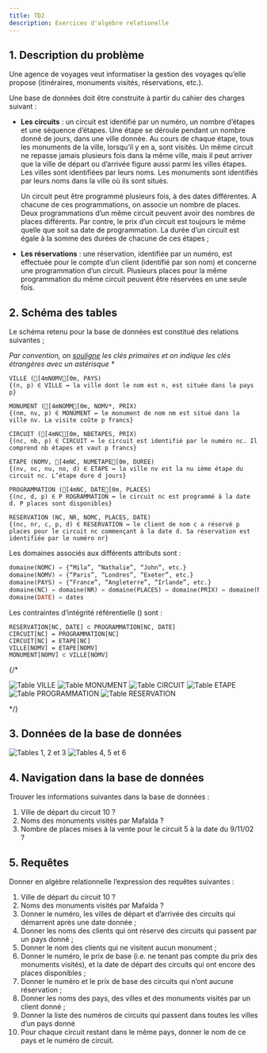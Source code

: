 ```yaml
---
title: TD2
description: Exercices d'algèbre relationelle
---
```


## 1. Description du problème

Une agence de voyages veut informatiser la gestion des voyages qu’elle propose (itinéraires, monuments visités, réservations, etc.). 

Une base de données doit être construite à partir du cahier des charges suivant : 


* **Les circuits** : un circuit est identifié par un numéro, un nombre d’étapes et une séquence d’étapes. Une étape se déroule pendant un nombre donné de jours, dans une ville donnée. Au cours de chaque étape, tous les monuments de la ville, lorsqu’il y en a, sont visités. Un même circuit ne repasse jamais plusieurs fois dans la même ville, mais il peut arriver que la ville de départ ou d’arrivée figure aussi parmi les villes étapes. Les villes sont identifiées par leurs noms. Les monuments sont identifiés par leurs noms dans la ville où ils sont situés. 

    Un circuit peut être programmé plusieurs fois, à des dates différentes. A chacune de ces programmations, on associe un nombre de places. Deux programmations d’un même circuit peuvent avoir des nombres de places différents. Par contre, le prix d’un circuit est toujours le même quelle que soit sa date de programmation. La durée d’un circuit est égale à la somme des durées de chacune de ces étapes ; 
* **Les réservations** : une réservation, identifiée par un numéro, est effectuée pour le compte d’un client (identifié par son nom) et concerne une programmation d’un circuit. Plusieurs places pour la même programmation du même circuit peuvent être réservées en une seule fois.

## 2. Schéma des tables

Le schéma retenu pour la base de données est constitué des relations suivantes ; 

_Par convention, on <u>souligne</u> les clés primaires et on indique les clés étrangères avec un astérisque *_

```ansi wrap
VILLE ([4mNOMV[0m, PAYS)
{(n, p) ∈ VILLE ↔ la ville dont le nom est n, est située dans la pays p}

MONUMENT ([4mNOMM[0m, NOMV*, PRIX)
{(nm, nv, p) ∈ MONUMENT ↔ le monument de nom nm est situé dans la ville nv. La visite coûte p francs}

CIRCUIT ([4mNC[0m, NBETAPES, PRIX)
{(nc, nb, p) ∈ CIRCUIT ↔ le circuit est identifié par le numéro nc. Il comprend nb étapes et vaut p francs}

ETAPE (NOMV, [4mNC, NUMETAPE[0m, DUREE)
{(nv, nc, nu, no, d) ∈ ETAPE ↔ la ville nv est la nu ième étape du circuit nc. L’étape dure d jours}

PROGRAMMATION ([4mNC, DATE[0m, PLACES)
{(nc, d, p) ∈ P ROGRAMMATION ↔ le circuit nc est programmé à la date d. P places sont disponibles}

RESERVATION (NC, NR, NOMC, PLACES, DATE)
{(nc, nr, c, p, d) ∈ RESERVATION ↔ le client de nom c a réservé p places pour le circuit nc commençant à la date d. Sa réservation est identifiée par le numéro nr}
```

Les domaines associés aux différents attributs sont :

```sql wrap
domaine(NOMC) = {“Mila”, “Nathalie”, “John”, etc.}
domaine(NOMV) = {“Paris”, “Londres”, “Exeter”, etc.}
domaine(PAYS) = {“France”, “Angleterre”, “Irlande”, etc.}
domaine(NC) = domaine(NR) = domaine(PLACES) = domaine(PRIX) = domaine(NUMETAPE) = domaine(NBETAPES) = domaine(DUREE) = entiers ≥ 0
domaine(DATE) = dates
```

Les contraintes d’intégrité référentielle () sont :

```
RESERVATION[NC, DATE] ⊂ PROGRAMMATION[NC, DATE]
CIRCUIT[NC] = PROGRAMMATION[NC]
CIRCUIT[NC] = ETAPE[NC]
VILLE[NOMV] = ETAPE[NOMV]
MONUMENT[NOMV] ⊂ VILLE[NOMV]
```

{/* <div class="masonry">
    ![Table VILLE](06-td2-algebre-06-Table-VILLE.png)
    ![Table MONUMENT](06-td2-algebre-03-Table-MONUMENT.png)
    ![Table CIRCUIT](06-td2-algebre-01-Table-CIRCUIT.png)
    ![Table ETAPE](06-td2-algebre-05-Table-ETAPE.png)
    ![Table PROGRAMMATION](06-td2-algebre-02-Table-PROGRAMMATION.png)
    ![Table RESERVATION](06-td2-algebre-04-Table-RESERVATION.png)
</div> */}

<div class="page-break"></div>

## 3. Données de la base de données

![Tables 1, 2 et 3](06-td2-algebre-01-Tables-123.png)
![Tables 4, 5 et 6](06-td2-algebre-02-Tables-456.png)

<div class="page-break"></div>
<div class="page-break"></div>

## 4. Navigation dans la base de données

Trouver les informations suivantes dans la base de données :

1. Ville de départ du circuit 10 ?
2. Noms des monuments visités par Mafalda ?
3. Nombre de places mises à la vente pour le circuit 5 à la date du 9/11/02 ?

## 5. Requêtes

Donner en algèbre relationnelle l’expression des requêtes suivantes :

1. Ville de départ du circuit 10 ?
2. Noms des monuments visités par Mafalda ?
3. Donner le numéro, les villes de départ et d’arrivée des circuits qui démarrent après une date donnée ;
4. Donner les noms des clients qui ont réservé des circuits qui passent par un pays donné ;
5. Donner le nom des clients qui ne visitent aucun monument ;
6. Donner le numéro, le prix de base (i.e. ne tenant pas compte du prix des monuments visités), et la date de départ des circuits qui ont encore des places disponibles ;
7. Donner le numéro et le prix de base des circuits qui n’ont aucune réservation ;
8. Donner les noms des pays, des villes et des monuments visités par un client donné ;
9. Donner la liste des numéros de circuits qui passent dans toutes les villes d’un pays donné
10. Pour chaque circuit restant dans le même pays, donner le nom de ce pays et le numéro de circuit.
